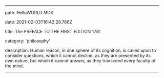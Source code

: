 
---

path: HelloWORLD MDX

date: 2021-02-03T16:42:28.786Z

title: The PREFACE TO THE FIRST EDITION 1781

category: 'philosophy'

description: Human reason, in one sphere of its cognition, is called upon to consider questions, which it cannot decline, as they are presented by its own nature, but which it cannot answer, as they transcend every faculty of the mind.


---